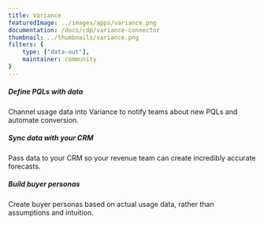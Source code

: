 ```yaml
---
title: Variance
featuredImage: ../images/apps/variance.png
documentation: /docs/cdp/variance-connector
thumbnail: ../thumbnails/variance.png
filters: {
    type: ["data-out"],
    maintainer: community
}
---
```


<Section
    divider={false}
    title="Send event data to Variance, so you can define product-qualified leads, sync with your CRM, and build authentic buyer personas. "
    size="full"
    cols={3}
>
    <div>
        <h5>Define PQLs with data</h5>
        <p>Channel usage data into Variance to notify teams about new PQLs and automate conversion.</p>
    </div>
    <div>
        <h5>Sync data with your CRM</h5>
        <p>Pass data to your CRM so your revenue team can create incredibly accurate forecasts.</p>
    </div>
    <div>
        <h5>Build buyer personas</h5>
        <p>Create buyer personas based on actual usage data, rather than assumptions and intuition.</p>
    </div>
</Section>

<TutorialsSlider topic="variance" />

<Documentation />
